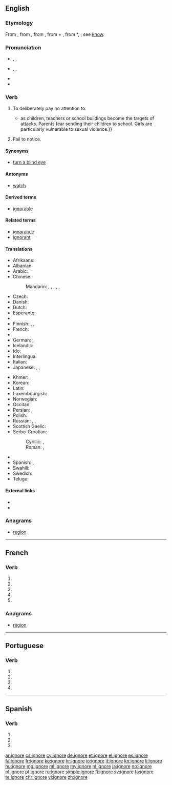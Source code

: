 {{also|ignoré}}
==English==

===Etymology===
From {{etyl|fr|en}} {{term|ignorer|lang=fr}}, from {{etyl|la|en}} {{term|ignorare||to have no knowledge of, mistake, take no notice of, ignore|lang=la}}, from {{term|ignarus||not knowing}}, from {{term|in|lang=la}} + {{term|gnarus||knowing|lang=la}}, from *{{term/t|la|*gnoscere}}, {{term|noscere|lang=la}}; see [[know]].

===Pronunciation===
* {{a|RP}} {{enPR|ĭgnô'}}, {{IPA|/ɪɡˈnɔː/}}, {{X-SAMPA|/Ig"nO:/}}
* {{a|US}} {{enPR|ĭgnōr'}}, {{IPA|/ɪɡˈnoʊɹ/}}, {{X-SAMPA|/Ig"noUr\/}}
* {{audio|En-us-ignore.ogg|Audio (US)}}
* {{rhymes|ɔː(ɹ)}}

===Verb===
{{en-verb|ignor|ing}}

# To deliberately pay no attention to.
#*{{quote-magazine|date=2013-07-19|author=[http://www.theguardian.com/profile/marktran Mark Tran]
|volume=189|issue=6|page=1|magazine={{w|The Guardian Weekly}}
|title=[http://www.theguardian.com/global-development/2013/jul/12/war-denying-children-education Denied an education by war]
|passage=One particularly damaging, but often '''ignored''', effect of conflict on education is the proliferation of attacks on schools{{...}}as children, teachers or school buildings become the targets of attacks. Parents fear sending their children to school. Girls are particularly vulnerable to sexual violence.}}
# {{context|obsolete|lang=en}} Fail to notice.

====Synonyms====
* [[turn a blind eye]]

====Antonyms====
* [[watch]]

====Derived terms====
* [[ignorable]]

====Related terms====
* [[ignorance]]
* [[ignorant]]

====Translations====
{{trans-top|to deliberately pay no attention to}}
* Afrikaans: {{t|af|ignoreer}}
* Albanian: {{t|sq|injoroj}}
* Arabic: {{t|ar|تجاهل|tr=tajāhala}}
* Chinese:
*: Mandarin: {{t|cmn|忽視|sc=Hani}}, {{t+|cmn|忽视|tr=hūshì|sc=Hani}}, {{t+|cmn|忽略|tr=hūlüè|sc=Hani}}, {{t+|cmn|不理|tr=bù lǐ|sc=Hani}}, {{t+|cmn|不問|sc=Hani}}, {{t+|cmn|不问|tr=bù wèn|sc=Hani}}
* Czech: {{t+|cs|ignorovat}}
* Danish: {{t|da|ignorere}}
* Dutch: {{t+|nl|negeren}}
* Esperanto: {{t+|eo|ignori}}
* {{trreq|fo}}
* Finnish: {{t|fi|[[ei#Finnish|ei]] [[välittää]]}}, {{t|fi|[[ei#Finnish|ei]] [[ottaa huomioon]]}}, {{t|fi|sivuuttaa}}
* French: {{t|fr|[[ne]] [[pas]] [[rendre]] [[compte]] [[de]]}}<!--note: "ignorer" is incorrect; this means "to be ignorant of", not "to ignore"-->
* {{trreq|ka}}
* German: {{t+|de|ignorieren}}, {{t+|de|missachten}}
* Icelandic: {{t|is|hunsa}}
* Ido: {{t+|io|ignorar}}
* Interlingua: {{t|ia|ignorar}}
* Italian: {{t+|it|ignorare}}
* Japanese: {{t|ja|顧みない|tr=[[かえりみない]], kaeriminai|sc=Jpan}}, {{t|ja|無視する|tr=mushi-suru}}, {{t|ja|目をつぶる|tr=me-o tsuburu}}
{{trans-mid}}
* Khmer: {{t|km|មិនធ្វើដឹងធ្វើឬ|tr=mɨn tvəə dəŋ tvəə rɨɨ|sc=Khmr}}, {{t|km|ធ្វើថ្លង់ធ្វើគ|tr=tvəə tlɑŋ tvəə kɔɔ|sc=Khmr}}
* Korean: {{t+|ko|무시하다|tr=musihada|sc=Hang}}
* Latin: {{t|la|ignoro}}
* Luxembourgish: {{t|lb|ignoréieren}}
* Norwegian: {{t|no|ignorere}}
* Occitan: {{t+|oc|ignorar}}
* Persian: {{t|fa|چشم‌پوشی کردن|tr=čašm-puši kardan|sc=fa-Arab}}, {{t+|fa|نادیده گرفتن|tr=nâdide gereftan|sc=fa-Arab}}
* Polish: {{t+|pl|ignorować}}
* Russian: {{t+|ru|игнорировать|tr=ignorírovat'}}, {{t+|ru|пренебрегать|tr=prenebregát'}}, {{t|ru|не принимать во внимание|tr=ne prinimát' vo vnimánije}}
* Scottish Gaelic: {{t|gd|leig seachad}}
* Serbo-Croatian:
*: Cyrillic: {{t|sh|игнорисати|tr=ignorisati|sc=Cyrl}}, {{t|sh|игнорирати|tr=ignorirati|sc=Cyrl}}
*: Roman: {{t|sh|ignorisati}}, {{t|sh|ignorirati}}
* {{trreq|sk}}
* Spanish: {{t+|es|ignorar}}, {{t+|es|desoír}}
* Swahili: {{t+|sw|puuza}}
* Swedish: {{t+|sv|ignorera}}
* Telugu: {{t|te|విస్మరించు|tr=vismariMcu|sc=Telu}}
{{trans-bottom}}

====External links====
* {{R:Webster 1913}}
* {{R:Century 1911}}

===Anagrams===
* [[region#English|region]]

----

==French==

===Verb===
{{fr-verb-form}}

# {{conjugation of|ignorer||1|s|pres|ind|lang=fr}}
# {{conjugation of|ignorer||3|s|pres|ind|lang=fr}}
# {{conjugation of|ignorer||1|s|pres|sub|lang=fr}}
# {{conjugation of|ignorer||3|s|pres|sub|lang=fr}}
# {{conjugation of|ignorer||2|s|imp|lang=fr}}

===Anagrams===
* [[région#French|région]]

----

==Portuguese==

===Verb===
{{pt-verb-form}}

# {{pt-verb form of|ignorar|ar|subjunctive|present|singular|first}}
# {{pt-verb form of|ignorar|ar|subjunctive|present|singular|third}}
# {{pt-verb form of|ignorar|ar|imperative|affirmative|singular|third|}}
# {{pt-verb form of|ignorar|ar|imperative|negative|singular|third|}}

----

==Spanish==

===Verb===
{{es-verb-form|ignorar}}

# {{es-verb form of|ending=ar|mood=subjunctive|tense=present|pers=1|number=singular|ignorar}}
# {{es-verb form of|ending=ar|mood=subjunctive|tense=present|pers=2|formal=yes|number=singular|ignorar}}
# {{es-verb form of|ending=ar|mood=subjunctive|tense=present|pers=3|number=singular|ignorar}}

[[ar:ignore]]
[[cs:ignore]]
[[cy:ignore]]
[[de:ignore]]
[[et:ignore]]
[[el:ignore]]
[[es:ignore]]
[[fa:ignore]]
[[fr:ignore]]
[[ko:ignore]]
[[hr:ignore]]
[[io:ignore]]
[[it:ignore]]
[[kn:ignore]]
[[li:ignore]]
[[hu:ignore]]
[[mg:ignore]]
[[ml:ignore]]
[[my:ignore]]
[[nl:ignore]]
[[ja:ignore]]
[[no:ignore]]
[[pl:ignore]]
[[pt:ignore]]
[[ru:ignore]]
[[simple:ignore]]
[[fi:ignore]]
[[sv:ignore]]
[[ta:ignore]]
[[te:ignore]]
[[chr:ignore]]
[[vi:ignore]]
[[zh:ignore]]